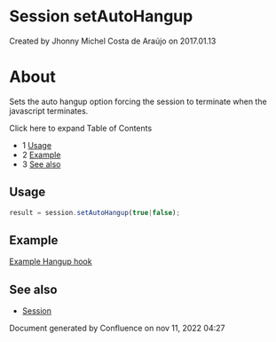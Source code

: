 
# Session setAutoHangup 

 Created by  Jhonny Michel Costa de Araújo on 2017.01.13

# About

Sets the auto hangup option forcing the session to terminate when the javascript terminates.

Click here to expand Table of Contents

* 1 [Usage](#-freeswitch--session-setautohangup-)
* 2 [Example](#example)
* 3 [See also](#see-also)

## Usage

```js
result = session.setAutoHangup(true|false);
```

## Example

[Example Hangup hook](../../../Examples/Example-Hangup-hook_13174165.mdx#about)

## See also

* [Session](index.mdx#methods)

Document generated by Confluence on nov 11, 2022 04:27
